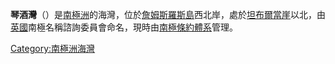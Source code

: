 {{coord|64|3|S|58|25|W|display=title}}

'''琴酒灣'''（{{lang-en|Gin Cove}}）是[[南極洲|南極洲]]的海灣，位於[[詹姆斯羅斯島|詹姆斯羅斯島]]西北岸，處於[[坦布爾當崖|坦布爾當崖]]以北，由[[英國|英國]]南極名稱諮詢委員會命名，現時由[[南極條約體系|南極條約體系]]管理。

{{DEFAULTSORT:Gin Cove}}
[[Category:南極洲海灣|Category:南極洲海灣]]

{{JamesRossIsland-geo-stub}}